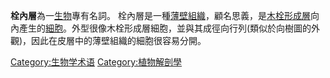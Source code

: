 '''栓內層'''為一[[生物|生物]]專有名詞。
栓內層是一種[[薄壁組織|薄壁組織]]，顧名思義，是[[木栓形成層|木栓形成層]]向內產生的[[細胞|細胞]]。外型很像木栓形成層細胞，並與其成徑向行列(類似於向樹圖的外觀)，因此在皮層中的薄壁組織的細胞很容易分開。

[[Category:生物学术语|Category:生物学术语]]
[[Category:植物解剖學|Category:植物解剖學]]